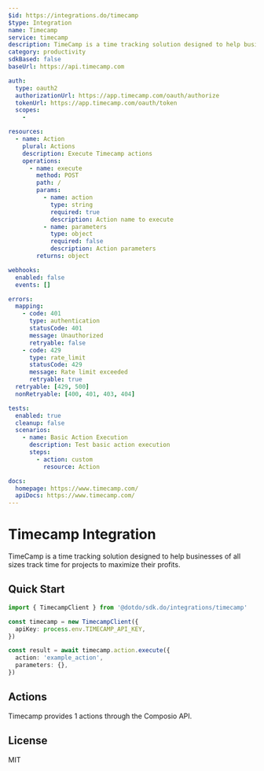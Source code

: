 ```yaml
---
$id: https://integrations.do/timecamp
$type: Integration
name: Timecamp
service: timecamp
description: TimeCamp is a time tracking solution designed to help businesses of all sizes track time for projects to maximize their profits.
category: productivity
sdkBased: false
baseUrl: https://api.timecamp.com

auth:
  type: oauth2
  authorizationUrl: https://app.timecamp.com/oauth/authorize
  tokenUrl: https://app.timecamp.com/oauth/token
  scopes:
    -

resources:
  - name: Action
    plural: Actions
    description: Execute Timecamp actions
    operations:
      - name: execute
        method: POST
        path: /
        params:
          - name: action
            type: string
            required: true
            description: Action name to execute
          - name: parameters
            type: object
            required: false
            description: Action parameters
        returns: object

webhooks:
  enabled: false
  events: []

errors:
  mapping:
    - code: 401
      type: authentication
      statusCode: 401
      message: Unauthorized
      retryable: false
    - code: 429
      type: rate_limit
      statusCode: 429
      message: Rate limit exceeded
      retryable: true
  retryable: [429, 500]
  nonRetryable: [400, 401, 403, 404]

tests:
  enabled: true
  cleanup: false
  scenarios:
    - name: Basic Action Execution
      description: Test basic action execution
      steps:
        - action: custom
          resource: Action

docs:
  homepage: https://www.timecamp.com/
  apiDocs: https://www.timecamp.com/
---
```


# Timecamp Integration

TimeCamp is a time tracking solution designed to help businesses of all sizes track time for projects to maximize their profits.

## Quick Start

```typescript
import { TimecampClient } from '@dotdo/sdk.do/integrations/timecamp'

const timecamp = new TimecampClient({
  apiKey: process.env.TIMECAMP_API_KEY,
})

const result = await timecamp.action.execute({
  action: 'example_action',
  parameters: {},
})
```

## Actions

Timecamp provides 1 actions through the Composio API.

## License

MIT
